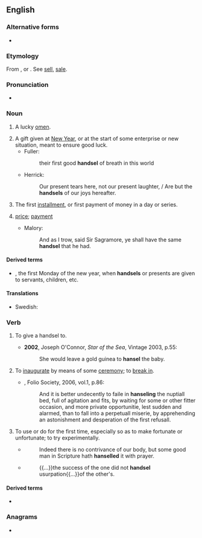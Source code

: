 ==English==

===Alternative forms===
* {{l|en|hansel}}

===Etymology===
From {{etyl|ang|en}} {{m|ang|handselen}}, or {{etyl|non|en}} {{m|non|handsal}}. See [[sell]], [[sale]].

===Pronunciation===
* {{a|UK}} {{IPA|/ˈhænd.səl/|/ˈhæn.səl/|lang=en}}

===Noun===
{{en-noun}}

# {{lb|en|obsolete}} A lucky [[omen]].
# A gift given at [[New Year]], or at the start of some enterprise or new situation, meant to ensure good luck.
#* Fuller:
#*: their first good '''handsel''' of breath in this world
#* Herrick:
#*: Our present tears here, not our present laughter, / Are but the '''handsels''' of our joys hereafter.
# The first [[installment]], or first payment of money in a day or series.
# {{lb|en|obsolete}} [[price]]; [[payment]]
#* Malory:
#*: And as I trow, said Sir Sagramore, ye shall have the same '''handsel''' that he had.
#: {{rfquotek|Spenser}}

====Derived terms====
* {{l|en|Handsel Monday}}, the first Monday of the new year, when '''handsels''' or presents are given to servants, children, etc.

====Translations====
{{trans-top|gift given at New Year}}
* Swedish: {{t|sv|nyårspresent}}
{{trans-mid}}
{{trans-bottom}}

===Verb===
{{en-verb|handsels|handselling|pres_ptc2=handseling|handselled|past2=handseled}}

# {{lb|en|transitive}} To give a handsel to.
#* '''2002''', Joseph O'Connor, ''Star of the Sea'', Vintage 2003, p.55:
#*: She would leave a gold guinea to '''hansel''' the baby.
# {{lb|en|transitive}} To [[inaugurate]] by means of some [[ceremony]]; to [[break in]].
#* {{RQ:Flr Mntgn Essays}}, Folio Society, 2006, vol.1, p.86:
#*: And it is better undecently to faile in '''hanseling''' the nuptiall bed, full of agitation and fits, by waiting for some or other fitter occasion, and more private opportunitie, lest sudden and alarmed, than to fall into a perpetuall miserie, by apprehending an astonishment and desperation of the first refusall.
# {{lb|en|transitive}} To use or do for the first time, especially so as to make fortunate or unfortunate; to try experimentally.
#* {{quote-book
|year=1647<!--taken from Wikipedia article on Fuller-->|author={{w|Thomas Fuller}}
|title=[http://books.google.com/books?id=V-MsAAAAYAAJ&dq=hanselled%20thomas%20fuller&pg=PA90#v=onepage&q=hanselled%20thomas%20fuller&f=false Good Thoughts in Worse Times]<!--Pamphlet title, on-line version is a chapter of a collection-->}}
#*: Indeed there is no contrivance of our body, but some good man in Scripture hath '''hanselled''' it with prayer.
#* {{quote-book|year=1994|author={{w|Michael Brodsky}}|title={{w|*** (novel)|***}}
|isbn=978-1-56858-000-5|page=38|publisher=Four Walls Eight Windows}}
#*: {{...}}the success of the one did not '''handsel''' usurpation{{...}}of the other's.

====Derived terms====
* {{l|en|unhandseled}}

===Anagrams===
* {{anagrams|en|a=adehlns|Dahlens|handles}}